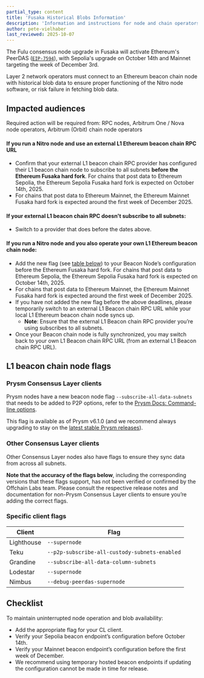 ```yaml
---
partial_type: content
title: 'Fusaka Historical Blobs Information'
description: 'Information and instructions for node and chain operators that will be impacted by the Fusaka upgrade for historical blob data.'
author: pete-vielhaber
last_reviewed: 2025-10-07
---
```



<VanillaAdmonition type="info" title="Fusaka: historical blobs">

The Fulu consensus node upgrade in Fusaka will activate Ethereum's PeerDAS ([`EIP-7594`](https://eips.ethereum.org/EIPS/eip-7594)), with Sepolia's upgrade on October 14th and Mainnet targeting the week of December 3rd.

Layer 2 network operators must connect to an Ethereum beacon chain node with historical blob data to ensure proper functioning of the Nitro node software, or risk failure in fetching blob data.

## Impacted audiences

Required action will be required from: RPC nodes, Arbitrum One / Nova node operators, Arbitrum (Orbit) chain node operators

#### If you run a Nitro node and use an external L1 Ethereum beacon chain RPC URL

- Confirm that your external L1 beacon chain RPC provider has configured their L1 beacon chain node to subscribe to all subnets **before the Ethereum Fusaka hard fork**. For chains that post data to Ethereum Sepolia, the Ethereum Sepolia Fusaka hard fork is expected on October 14th, 2025.
- For chains that post data to Ethereum Mainnet, the Ethereum Mainnet Fusaka hard fork is expected around the first week of December 2025.

#### If your external L1 beacon chain RPC doesn't subscribe to all subnets:

- Switch to a provider that does before the dates above.

#### If you run a Nitro node and you also operate your own L1 Ethereum beacon chain node:

- Add the new flag (see [table below](#specific-client-flags)) to your Beacon Node’s configuration before the Ethereum Fusaka hard fork. For chains that post data to Ethereum Sepolia, the Ethereum Sepolia Fusaka hard fork is expected on October 14th, 2025.
- For chains that post data to Ethereum Mainnet, the Ethereum Mainnet Fusaka hard fork is expected around the first week of December 2025.
- If you have not added the new flag before the above deadlines, please temporarily switch to an external L1 Beacon chain RPC URL while your local L1 Ethereum beacon chain node syncs up.
  - **Note**: Ensure that the external L1 Beacon chain RPC provider you’re using subscribes to all subnets.
- Once your Beacon chain node is fully synchronized, you may switch back to your own L1 Beacon chain RPC URL (from an external L1 Beacon chain RPC URL).

## L1 beacon chain node flags

### Prysm Consensus Layer clients

Prysm nodes have a new beacon node flag `--subscribe-all-data-subnets` that needs to be added to P2P options, refer to the [Prysm Docs: Command-line options](https://prysm.offchainlabs.com/docs/configure-prysm/parameters/).

This flag is available as of Prysm v6.1.0 (and we recommend always upgrading to stay on the [latest stable Prysm releases](https://github.com/OffchainLabs/prysm/releases)).

### Other Consensus Layer clients

Other Consensus Layer nodes also have flags to ensure they sync data from across all subnets.

**Note that the accuracy of the flags below**, including the corresponding versions that these flags support, has not been verified or confirmed by the Offchain Labs team. Please consult the respective release notes and documentation for non-Prysm Consensus Layer clients to ensure you’re adding the correct flags.

### Specific client flags

| Client     | Flag                                          |
| ---------- | --------------------------------------------- |
| Lighthouse | `--supernode`                                 |
| Teku       | `--p2p-subscribe-all-custody-subnets-enabled` |
| Grandine   | `--subscribe-all-data-column-subnets`         |
| Lodestar   | `--supernode`                                 |
| Nimbus     | `--debug-peerdas-supernode`                   |

## Checklist

To maintain uninterrupted node operation and blob availability:

- Add the appropriate flag for your CL client.
- Verify your Sepolia beacon endpoint’s configuration before October 14th.
- Verify your Mainnet beacon endpoint’s configuration before the first week of December.
- We recommend using temporary hosted beacon endpoints if updating the configuration cannot be made in time for release.

</VanillaAdmonition>
